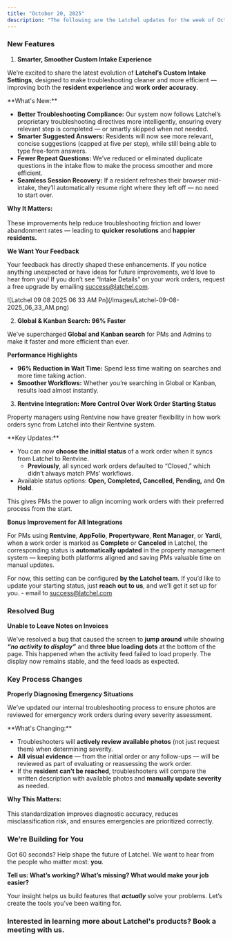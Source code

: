 ```yaml
---
title: "October 20, 2025"
description: "The following are the Latchel updates for the week of October 20, 2025."
---
```


### **New Features**

1. **Smarter, Smoother Custom Intake Experience**

We’re excited to share the latest evolution of **Latchel’s Custom Intake Settings**, designed to make troubleshooting cleaner and more efficient — improving both the **resident experience** and **work order accuracy**.

<Check>
  **What's New:**

  - **Better Troubleshooting Compliance:** Our system now follows Latchel’s proprietary troubleshooting directives more intelligently, ensuring every relevant step is completed — or smartly skipped when not needed.
  - **Smarter Suggested Answers:** Residents will now see more relevant, concise suggestions (capped at five per step), while still being able to type free-form answers.
  - **Fewer Repeat Questions:** We’ve reduced or eliminated duplicate questions in the intake flow to make the process smoother and more efficient.
  - **Seamless Session Recovery:** If a resident refreshes their browser mid-intake, they’ll automatically resume right where they left off — no need to start over.

  **Why It Matters:**\
  \
  These improvements help reduce troubleshooting friction and lower abandonment rates — leading to **quicker resolutions** and **happier residents.**
</Check>

**We Want Your Feedback**

Your feedback has directly shaped these enhancements. If you notice anything unexpected or have ideas for future improvements, we’d love to hear from you! If you don’t see “Intake Details” on your work orders, request a free upgrade by emailing [success@latchel.com](mailto:success@latchel.com).

<Frame>
  ![Latchel 09 08 2025 06 33 AM Pn](/images/Latchel-09-08-2025_06_33_AM.png)
</Frame>

2. **Global & Kanban Search: 96% Faster**

We’ve supercharged **Global and Kanban search** for PMs and Admins to make it faster and more efficient than ever.

**Performance Highlights**

- **96% Reduction in Wait Time:** Spend less time waiting on searches and more time taking action.
- **Smoother Workflows:** Whether you’re searching in Global or Kanban, results load almost instantly.

3. **Rentvine Integration: More Control Over Work Order Starting Status**

Property managers using Rentvine now have greater flexibility in how work orders sync from Latchel into their Rentvine system.

<Check>
  **Key Updates:**

  - You can now **choose the initial status** of a work order when it syncs from Latchel to Rentvine.
    - **Previously**, all synced work orders defaulted to “Closed,” which didn’t always match PMs’ workflows.
  - Available status options: **Open, Completed, Cancelled, Pending,** and **On Hold**.
</Check>

This gives PMs the power to align incoming work orders with their preferred process from the start.

**Bonus Improvement for All Integrations**

For PMs using **Rentvine**, **AppFolio**, **Propertyware**, **Rent Manager**, or **Yardi**, when a work order is marked as **Complete** or **Canceled** in Latchel, the corresponding status is **automatically updated** in the property management system — keeping both platforms aligned and saving PMs valuable time on manual updates.

For now, this setting can be configured **by the Latchel team**. If you’d like to update your starting status, just **reach out to us**, and we’ll get it set up for you. - email to [success@latchel.com](mailto:success@latchel.com) 

### **Resolved Bug**

**Unable to Leave Notes on Invoices**

We’ve resolved a bug that caused the screen to **jump around** while showing **_“no activity to display”_** and **three blue loading dots** at the bottom of the page. This happened when the activity feed failed to load properly. The display now remains stable, and the feed loads as expected.

### **Key Process Changes**

**Properly Diagnosing Emergency Situations**

We’ve updated our internal troubleshooting process to ensure photos are reviewed for emergency work orders during every severity assessment.

<Check>
  **What's Changing:**

  - Troubleshooters will **actively review available photos** (not just request them) when determining severity.
  - **All visual evidence** — from the initial order or any follow-ups — will be reviewed as part of evaluating or reassessing the work order.
  - If the **resident can’t be reached**, troubleshooters will compare the written description with available photos and **manually update severity** as needed.

  **Why This Matters:**\
  \
  This standardization improves diagnostic accuracy, reduces misclassification risk, and ensures emergencies are prioritized correctly.
</Check>

### **We’re Building for You**

Got 60 seconds? Help shape the future of Latchel. We want to hear from the people who matter most: **you**.

**Tell us: What’s working? What’s missing? What would make your job easier?**

<CardGroup cols={2}>
  <Card title="Share your feedback here — it’s quick and impactful." icon="message-pen" iconType="duotone" color="#ff9b8a" horizontal href="https://forms.gle/fndzwWLczhkWjBQc8">
    
  </Card>
</CardGroup>

Your insight helps us build features that **_actually_** solve your problems. Let’s create the tools you’ve been waiting for.

### **Interested in learning more about Latchel's products? Book a meeting with us.**

<CardGroup cols={2}>
  <Card title="Get a Demo" icon="comments-question-check" iconType="duotone" color="#ff9b8a" horizontal href="https://latchel.com/demo-request-releases/">
    
  </Card>
</CardGroup>